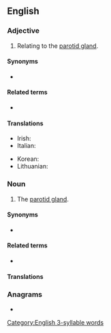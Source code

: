 ==English==

===Adjective===
{{en-adj|-}}

# Relating to the [[parotid gland]].

====Synonyms====
* {{l|en|parotoid}}

====Related terms====
* {{l|en|parotic}}

====Translations====
{{trans-top|relating to the parotid gland}}
* Irish: {{t|ga|paróitideach}}
* Italian: {{t|it|parotide}}
{{trans-mid}}
* Korean: {{t|ko|귀밑샘|sc=Kore}}
* Lithuanian: {{t|lt|paausinis}}
{{trans-bottom}}

===Noun===
{{en-noun}}

# The [[parotid gland]].

====Synonyms====
* {{l|en|parotoid}}

====Related terms====
* {{l|en|parotidectomy}}

====Translations====
{{trans-see|parotid gland}}

===Anagrams===
* {{anagrams|en|dioptra|partido}}

[[Category:English 3-syllable words]]